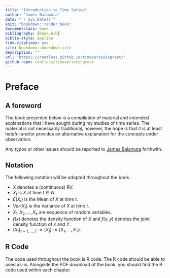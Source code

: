 ```yaml
--- 
title: "Introduction to Time Series"
author: "James Balamuta"
date: "`r Sys.Date()`"
knit: "bookdown::render_book"
documentclass: book
bibliography: [book.bib]
biblio-style: apalike
link-citations: yes
site: bookdown::bookdown_site
description: ""
url: 'https\://coatless.github.io/timeseriesisgreat/'
github-repo: coatless/timeseriesisgreat
---
```


# Preface
## A foreword

The book presented below is a compilation of material and extended explanations that I have sought during my studies of time series. The material is not necessarily traditional, however, the hope is that it is at least helpful and/or provides an alternative explanation for the concepts under observation.

Any typos or other issues should be reported to [James Balamuta](mailto:balamut2@illinois.edu) forthwith.

##  Notation

The following notation will be adopted throughout the book.

* $X$ denotes a (continuous) RV.
* $X_t$ is $X$ at time $t \in N$.
* $E\left(X_t\right)$ is the Mean of $X$ at time $t$.
* $Var\left(X_t\right)$ is the Variance of $X$ at time $t$.
* $X_{1}, X_{2}, \ldots, X_{k}$ are sequence of random variables.
* $f\left(x\right)$ denotes the density function of $X$ and $f\left(x, y\right)$ denotes the joint density function of $x$ and $Y$.
* $\left(X_t\right)_{t=1,\ldots,T} := \left(X_t\right) := (X_1, \ldots, X_T)$.

## R Code

The code used throughout the book is R code. The R code should be able to used as-is. Alongside the PDF download of the book, you should find the R code used within each chapter. 
